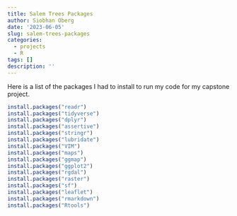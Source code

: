 ```yaml
---
title: Salem Trees Packages
author: Siobhan Oberg
date: '2023-06-05'
slug: salem-trees-packages
categories:
  - projects
  - R
tags: []
description: ''
---
```

Here is a list of the packages I had to install to run my code for my capstone project.

```r
install.packages("readr")
install.packages("tidyverse")
install.packages("dplyr")
install.packages("assertive")
install.packages("stringr")
install.packages("lubridate")
install.packages("VIM")
install.packages("maps")
install.packages("ggmap")
install.packages("ggplot2")  
install.packages("rgdal")  
install.packages("raster")
install.packages("sf")
install.packages("leaflet")
install.packages("rmarkdown")
install.packages("Rtools")
```

